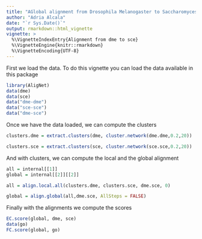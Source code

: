 ```yaml
---
title: "AGlobal alignment from Drosophila Melanogaster to Saccharomyces cerevisiae"
author: "Adria Alcala"
date: "`r Sys.Date()`"
output: rmarkdown::html_vignette
vignette: >
  %\VignetteIndexEntry{Alignment from dme to sce}
  %\VignetteEngine{knitr::rmarkdown}
  %\VignetteEncoding{UTF-8}
---
```


First we load the data. To do this vignette you can load the data available in this package
```r
library(AligNet)
data(dme)
data(sce)
data("dme-dme")
data("sce-sce")
data("dme-sce")

```

Once we have the data loaded, we can compute the clusters
```r

clusters.dme = extract.clusters(dme, cluster.network(dme.dme,0.2,20))

clusters.sce = extract.clusters(sce, cluster.network(sce.sce,0.2,20))

```

And with clusters, we can compute the local and the global alignment

```r

all = internal[[1]]
global = internal[[2]][[2]]
```

```r
all = align.local.all(clusters.dme, clusters.sce, dme.sce, 0)

global = align.global(all,dme.sce, AllSteps = FALSE)
```


Finally with the alignments we compute the scores

```r
EC.score(global, dme, sce)
data(go)
FC.score(global, go)
```

